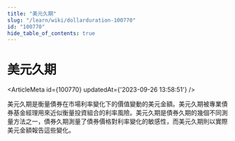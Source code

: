 ```yaml
---
title: "美元久期"
slug: "/learn/wiki/dollarduration-100770"
id: "100770"
hide_table_of_contents: true
---
```



# 美元久期

<ArticleMeta id={100770} updatedAt={'2023-09-26 13:58:51'} />
<div className='border-solid border-b border-t-0 my-4 border-[var(--ifm-color-gray-300)]' />

美元久期是衡量債券在市場利率變化下的價值變動的美元金額。美元久期被專業債券基金經理用來近似衡量投資組合的利率風險。美元久期是債券久期的幾個不同測量方法之一，債券久期測量了債券價格對利率變化的敏感性，而美元久期則以實際美元金額報告這些變化。
